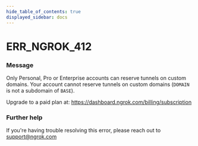```yaml
---
hide_table_of_contents: true
displayed_sidebar: docs
---
```



# ERR_NGROK_412

### Message

Only Personal, Pro or Enterprise accounts can reserve tunnels on custom domains.
Your account cannot reserve tunnels on custom domains (`DOMAIN` is not a subdomain of `BASE`).

Upgrade to a paid plan at: https://dashboard.ngrok.com/billing/subscription

<ErrorDetails error="err_ngrok_412" />

### Further help

If you're having trouble resolving this error, please reach out to [support@ngrok.com](mailto:support@ngrok.com?subject=Help%20with%20ERR_NGROK_412)
